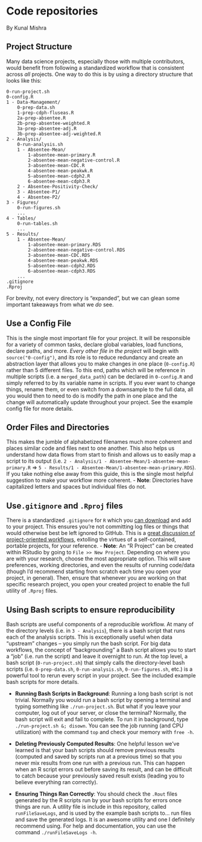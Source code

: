 # Code repositories

By Kunal Mishra

## Project Structure

Many data science projects, especially those with multiple contributors, would benefit from following a standardized workflow that is consistent across _all_ projects. One way to do this is by using a directory structure that looks like this:

```
0-run-project.sh
0-config.R
1 - Data-Management/
    0-prep-data.sh
    1-prep-cdph-fluseas.R
    2a-prep-absentee.R
    2b-prep-absentee-weighted.R
    3a-prep-absentee-adj.R
    3b-prep-absentee-adj-weighted.R
2 - Analysis/
    0-run-analysis.sh
    1 - Absentee-Mean/
        1-absentee-mean-primary.R
        2-absentee-mean-negative-control.R
        3-absentee-mean-CDC.R
        4-absentee-mean-peakwk.R
        5-absentee-mean-cdph2.R
        6-absentee-mean-cdph3.R
    2 - Absentee-Positivity-Check/
    3 - Absentee-P1/
    4 - Absentee-P2/
3 - Figures/
    0-run-figures.sh
    ...
4 - Tables/
    0-run-tables.sh
    ...
5 - Results/
    1 - Absentee-Mean/
        1-absentee-mean-primary.RDS
        2-absentee-mean-negative-control.RDS
        3-absentee-mean-CDC.RDS
        4-absentee-mean-peakwk.RDS
        5-absentee-mean-cdph2.RDS
        6-absentee-mean-cdph3.RDS
    ...
.gitignore
.Rproj
```

For brevity, not every directory is "expanded", but we can glean some important takeaways from what we _do_ see.


## Use a Config File
This is the single most important file for your project. It will be responsible for a variety of common tasks, declare global variables, load functions, declare paths, and more. _Every other file in the project_ will begin with `source("0-config")`, and its role is to reduce redundancy and create an abstraction layer that allows you to make changes in one place (`0-config.R`) rather than 5 different files. To this end, paths which will be reference in multiple scripts (i.e. a `merged_data_path`) can be declared in `0-config.R` and simply referred to by its variable name in scripts. If you ever want to change things, rename them, or even switch from a downsample to the full data, all you would then to need to do is modify the path in one place and the change will automatically update throughout your project. See the example config file for more details.

## Order Files and Directories
This makes the jumble of alphabetized filenames much more coherent and places similar code and files next to one another. This also helps us understand how data flows from start to finish and allows us to easily map a script to its output (i.e. `2 - Analysis/1 - Absentee-Mean/1-absentee-mean-primary.R` => `5 - Results/1 - Absentee-Mean/1-absentee-mean-primary.RDS`). If you take nothing else away from this guide, this is the single most helpful suggestion to make your workflow more coherent.
    - **Note**: Directories have capitalized letters and spaces but individual files do not.

## Use`.gitignore` and `.Rproj` files
There is a standardized `.gitignore` for `R` which you [can download](https://github.com/github/gitignore/blob/master/R.gitignore) and add to your project. This ensures you're not committing log files or things that would otherwise best be left ignored to GitHub. This is a [great discussion of project-oriented workflows](https://www.tidyverse.org/articles/2017/12/workflow-vs-script/), extolling the virtues of a self-contained, portable projects, for your reference.
    - **Note**: An "R Project" can be created within RStudio by going to `File >> New Project`. Depending on where you are with your research, choose the most appropriate option. This will save preferences, working directories, and even the results of running code/data (though I'd recommend starting from scratch each time you open your project, in general). Then, ensure that whenever you are working on that specific research project, you open your created project to enable the full utility of `.Rproj` files.

## Using Bash scripts to ensure reproducibility
Bash scripts are useful components of a reproducible workflow. At many of the directory levels (i.e. in `3 - Analysis`), there is a bash script that runs each of the analysis scripts. This is exceptionally useful when data "upstream" changes -- you simply run the bash script. For big data workflows, the concept of "backgrounding" a Bash script allows you to start a "job" (i.e. run the script) and leave it overnight to run. At the top level, a bash script (`0-run-project.sh`) that simply calls the directory-level bash scripts (i.e. `0-prep-data.sh`,  `0-run-analysis.sh`, `0-run-figures.sh`, etc.) is a powerful tool to rerun every script in your project. See the included example bash scripts for more details.

- **Running Bash Scripts in Background**: Running a long bash script is not trivial. Normally you would run a bash script by opening a terminal and typing something like `./run-project.sh`. But what if you leave your computer, log out of your server, or close the terminal? Normally, the bash script will exit and fail to complete. To run it in background, type `./run-project.sh &; disown`. You can see the job running (and CPU utilization) with the command `top` and check your memory with `free -h`.

- **Deleting Previously Computed Results**: One helpful lesson we've learned is that your bash scripts should remove previous results (computed and saved by scripts run at a previous time) so that you never mix results from one run with a previous run. This can happen when an R script errors out before saving its result, and can be difficult to catch because your previously saved result exists (leading you to believe everything ran correctly).

- **Ensuring Things Ran Correctly**: You should check the `.Rout` files generated by the R scripts run by your bash scripts for errors once things are run. A utility file is include in this repository, called `runFileSaveLogs`, and is used by the example bash scripts to... run files and save the generated logs. It is an awesome utility and one I definitely recommend using. For help and documentation, you can use the command `./runFileSaveLogs -h`.
